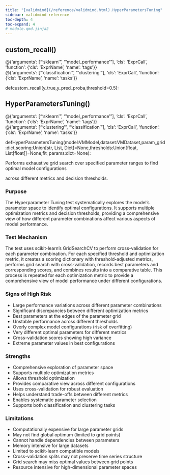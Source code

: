 ```yaml
---
title: "[validmind](/reference/validmind.html).HyperParametersTuning"
sidebar: validmind-reference
toc-depth: 4
toc-expand: 4
# module.qmd.jinja2
---
```


<!-- function.qmd.jinja2 -->

## custom_recall[()]{.muted}

<!-- signatures.jinja2 -->

::: {.signature}

<div class="decorator">@<!-- types.jinja2 - format_type --><span class="n">{'arguments': ["'sklearn'", "'model_performance'"], 'cls': 'ExprCall', 'function': {'cls': 'ExprName', 'name': 'tags'}}</span></div><div class="decorator">@<!-- types.jinja2 - format_type --><span class="n">{'arguments': ["'classification'", "'clustering'"], 'cls': 'ExprCall', 'function': {'cls': 'ExprName', 'name': 'tasks'}}</span></div>
<span class="kw">def</span><span class="name">custom_recall</span>(<span class="params"><span class="n">y_true</span><span class="muted">,</span></span><span class="params"><span class="n">y_pred_proba</span><span class="muted">,</span></span><span class="params"><span class="n">threshold</span><span class="o">=</span><span class="kc">0.5</span></span>):

:::

<!-- function.qmd.jinja2 -->

## HyperParametersTuning[()]{.muted}

<!-- signatures.jinja2 -->

::: {.signature}

<div class="decorator">@<!-- types.jinja2 - format_type --><span class="n">{'arguments': ["'sklearn'", "'model_performance'"], 'cls': 'ExprCall', 'function': {'cls': 'ExprName', 'name': 'tags'}}</span></div><div class="decorator">@<!-- types.jinja2 - format_type --><span class="n">{'arguments': ["'clustering'", "'classification'"], 'cls': 'ExprCall', 'function': {'cls': 'ExprName', 'name': 'tasks'}}</span></div>
<span class="kw">def</span><span class="name">HyperParametersTuning</span>(<span class="params"><span class="n">model</span><span class="p">:</span><!-- types.jinja2 - format_type --><span class="n">VMModel</span><span class="muted">,</span></span><span class="params"><span class="n">dataset</span><span class="p">:</span><!-- types.jinja2 - format_type --><span class="n">VMDataset</span><span class="muted">,</span></span><span class="params"><span class="n">param_grid</span><span class="p">:</span><!-- types.jinja2 - format_type --><span class="nb">dict</span><span class="muted">,</span></span><span class="params"><span class="n">scoring</span><span class="p">:</span><!-- types.jinja2 - format_type --><!-- types.jinja2 - format_type --><span class="n">Union</span><span class="p">[</span><!-- types.jinja2 - format_type --><span class="nb">str</span><span class="p">, </span><!-- types.jinja2 - format_type --><span class="n">List</span><span class="p">, </span><!-- types.jinja2 - format_type --><span class="n">Dict</span><span class="p">]</span><span class="o">=</span><span class="kc">None</span><span class="muted">,</span></span><span class="params"><span class="n">thresholds</span><span class="p">:</span><!-- types.jinja2 - format_type --><!-- types.jinja2 - format_type --><span class="n">Union</span><span class="p">[</span><!-- types.jinja2 - format_type --><span class="nb">float</span><span class="p">, </span><!-- types.jinja2 - format_type --><!-- types.jinja2 - format_type --><span class="n">List</span><span class="p">[</span><!-- types.jinja2 - format_type --><span class="nb">float</span><span class="p">]</span><span class="p">]</span><span class="o">=</span><span class="kc">None</span><span class="muted">,</span></span><span class="params"><span class="n">fit_params</span><span class="p">:</span><!-- types.jinja2 - format_type --><span class="nb">dict</span><span class="o">=</span><span class="kc">None</span></span>):

:::

<!-- docstring.jinja2 -->

Performs exhaustive grid search over specified parameter ranges to find optimal model configurations

across different metrics and decision thresholds.

### Purpose

The Hyperparameter Tuning test systematically explores the model's parameter space to identify optimal configurations. It supports multiple optimization metrics and decision thresholds, providing a comprehensive view of how different parameter combinations affect various aspects of model performance.

### Test Mechanism

The test uses scikit-learn's GridSearchCV to perform cross-validation for each parameter combination. For each specified threshold and optimization metric, it creates a scoring dictionary with threshold-adjusted metrics, performs grid search with cross-validation, records best parameters and corresponding scores, and combines results into a comparative table. This process is repeated for each optimization metric to provide a comprehensive view of model performance under different configurations.

### Signs of High Risk

- Large performance variations across different parameter combinations
- Significant discrepancies between different optimization metrics
- Best parameters at the edges of the parameter grid
- Unstable performance across different thresholds
- Overly complex model configurations (risk of overfitting)
- Very different optimal parameters for different metrics
- Cross-validation scores showing high variance
- Extreme parameter values in best configurations

### Strengths

- Comprehensive exploration of parameter space
- Supports multiple optimization metrics
- Allows threshold optimization
- Provides comparative view across different configurations
- Uses cross-validation for robust evaluation
- Helps understand trade-offs between different metrics
- Enables systematic parameter selection
- Supports both classification and clustering tasks

### Limitations

- Computationally expensive for large parameter grids
- May not find global optimum (limited to grid points)
- Cannot handle dependencies between parameters
- Memory intensive for large datasets
- Limited to scikit-learn compatible models
- Cross-validation splits may not preserve time series structure
- Grid search may miss optimal values between grid points
- Resource intensive for high-dimensional parameter spaces
